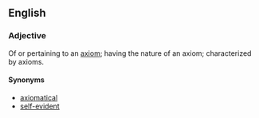 ==English==
===Adjective===
Of or pertaining to an [[axiom]]; having the nature of an axiom; characterized by axioms.

====Synonyms====
*[[axiomatical]]
*[[self-evident]]